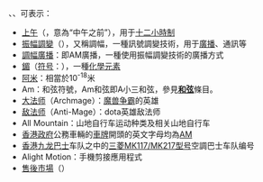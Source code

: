 {{NoteTA
|1=zh-tw:鋂; zh-hk:鎇; zh-cn:镅;
}}
'''{{lang|en|AM}}'''、'''{{lang|en|Am}}'''、'''{{lang|en|am}}'''可表示：
* [[上午|上午]]（{{lang-la|'''a'''nte '''m'''eridiem}}，意為“中午之前”），用于[[十二小時制|十二小時制]]
* [[振幅調變|振幅調變]]（{{lang-en|'''A'''mplitude '''M'''odulation}}），又稱調幅，一種訊號調變技術，用于[[廣播|廣播]]、通訊等
* [[調幅廣播|調幅廣播]]：即AM廣播，一種使用振幅調變技術的廣播方式
* [[鎇|鎇]]（[[元素符号列表|符号]]：{{Chem|Am}}），一種[[化學元素|化學元素]]
* [[阿米|阿米]]：相當於10<sup>-18</sup>米
* Am：和弦符號，Am和弦即A小三和弦，參見'''[[和弦|和弦]]'''條目。
* [[大法師|大法师]]（Archmage）：[[魔兽争霸|魔兽争霸]]{{里}}的英雄
*  [[敌法师|敌法师]]（Anti-Mage）：dota英雄敌法师
*  All Mountain：山地自行车运动种类及相关山地自行车
* [[香港政府|香港政府]]公務車輛的[[香港車牌|車牌]]開頭的英文字母均為[[AM|AM]]
*[[香港|香港]][[九龍巴士|九龙巴士]]车队之中的[[三菱扶桑MK|三菱MK117/MK217型号]]空調巴士车队编号
*Alight Motion：手機剪接應用程式
*[[零部件市场|售後市場]]（{{lang|en|After Market}}）

{{Disambiguation|Cat=二字拉丁字母縮寫消歧義}}
